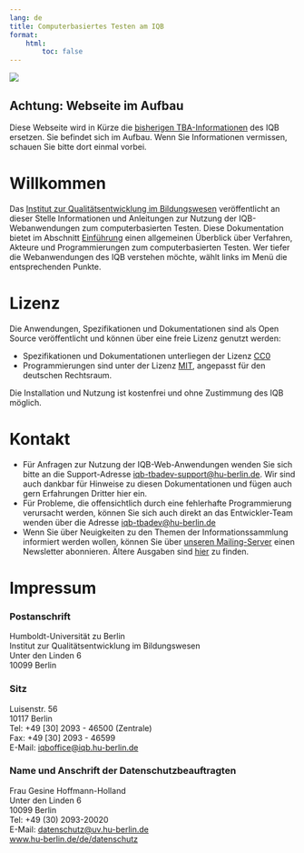 ```yaml
---
lang: de
title: Computerbasiertes Testen am IQB
format:
    html:
        toc: false
---
```


![](banner.png)

::: {.callout-important}
## Achtung: Webseite im Aufbau
Diese Webseite wird in Kürze die [bisherigen TBA-Informationen](https://github.com/iqb-berlin/iqb-berlin.github.io/wiki) des IQB ersetzen. Sie befindet sich im Aufbau. Wenn Sie Informationen vermissen, schauen Sie bitte dort einmal vorbei.
:::

# Willkommen

Das [Institut zur Qualitätsentwicklung im Bildungswesen](https://www.iqb.hu-berlin.de) veröffentlicht an dieser Stelle Informationen und Anleitungen zur Nutzung der IQB-Webanwendungen zum computerbasierten Testen. Diese Dokumentation bietet im Abschnitt [Einführung](Einfuehrung) einen allgemeinen Überblick über Verfahren, Akteure und Programmierungen zum computerbasierten Testen. Wer tiefer die Webanwendungen des IQB verstehen möchte, wählt links im Menü die entsprechenden Punkte.

# Lizenz

Die Anwendungen, Spezifikationen und Dokumentationen sind als Open Source veröffentlicht und können über eine freie Lizenz genutzt werden:

* Spezifikationen und Dokumentationen unterliegen der Lizenz [CC0](https://open-educational-resources.de/was-die-cc0-freigabe-bedeutet-und-welche-moeglichkeiten-sie-eroeffnen/)
* Programmierungen sind unter der Lizenz [MIT](https://iqb-berlin.github.io/license.html), angepasst für den deutschen Rechtsraum.

Die Installation und Nutzung ist kostenfrei und ohne Zustimmung des IQB möglich.

# Kontakt

* Für Anfragen zur Nutzung der IQB-Web-Anwendungen wenden Sie sich bitte an die Support-Adresse [iqb-tbadev-support@hu-berlin.de](mailto:iqb-tbadev-support@hu-berlin.de). Wir sind auch dankbar für Hinweise zu diesen Dokumentationen und fügen auch gern Erfahrungen Dritter hier ein.
* Für Probleme, die offensichtlich durch eine fehlerhafte Programmierung verursacht werden, können Sie sich auch direkt an das Entwickler-Team wenden über die Adresse [iqb-tbadev@hu-berlin.de](mailto:iqb-tbadev@hu-berlin.de)
* Wenn Sie über Neuigkeiten zu den Themen der Informationssammlung informiert werden wollen, können Sie über [unseren Mailing-Server](https://sympa.cms.hu-berlin.de/sympa/subscribe/iqb-tbadev-news) einen Newsletter abonnieren. Ältere Ausgaben sind [hier](https://sympa.cms.hu-berlin.de/sympa/arc/iqb-tbadev-news) zu finden.

# Impressum

### Postanschrift
Humboldt-Universität zu Berlin<br/>
Institut zur Qualitätsentwicklung im Bildungswesen<br/>
Unter den Linden 6<br/>
10099 Berlin

### Sitz
Luisenstr. 56<br/>
10117 Berlin<br/>
Tel: +49 [30] 2093 - 46500 (Zentrale)<br/>
Fax: +49 [30] 2093 - 46599<br/>
E-Mail: [iqboffice@iqb.hu-berlin.de](mailto:iqboffice@iqb.hu-berlin.de)

### Name und Anschrift der Datenschutzbeauftragten
Frau Gesine Hoffmann-Holland<br/>
Unter den Linden 6<br/>
10099 Berlin<br/>
Tel: +49 (30) 2093-20020<br/>
E-Mail: [datenschutz@uv.hu-berlin.de](mailto:datenschutz@uv.hu-berlin.de)<br/>
[www.hu-berlin.de/de/datenschutz](www.hu-berlin.de/de/datenschutz)